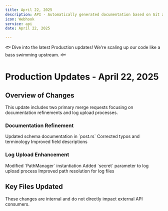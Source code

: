 ```yaml
---
title: April 22, 2025
description: API - Automatically generated documentation based on Git activity.
icon: Webhook
service: api
date: April 22, 2025

---
```


🐟 Dive into the latest Production updates! We're scaling up our code like a bass swimming upstream. 🐟

# Production Updates - April 22, 2025

## Overview of Changes

This update includes two primary merge requests focusing on documentation refinements and log upload processes.

### Documentation Refinement

<Steps>
  <Step>Updated schema documentation in `post.rs`</Step>
  <Step>Corrected typos and terminology</Step>
  <Step>Improved field descriptions</Step>
</Steps>

### Log Upload Enhancement

<Steps>
  <Step>Modified `PathManager` instantiation</Step>
  <Step>Added `secret` parameter to log upload process</Step>
  <Step>Improved path resolution for log files</Step>
</Steps>

## Key Files Updated

<Files>
  <Folder name="api_server">
    <Folder name="baas_engine">
      <File name="datetime.rs" />
      <File name="bots/data/post.rs" />
    </Folder>
    <Folder name="baas_handler">
      <File name="src/bots/public.rs" />
      <File name="src/routers.rs" />
    </Folder>
  </Folder>
</Files>

<Callout type="warn">
  These changes are internal and do not directly impact external API consumers.
</Callout>